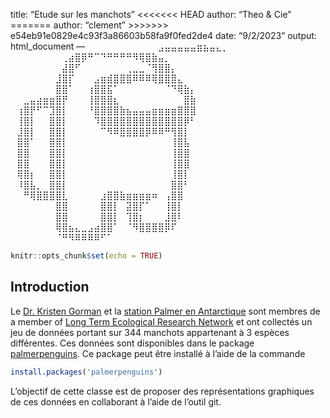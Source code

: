 title: "Etude sur les manchots"
<<<<<<< HEAD
author: "Theo & Cie"
=======
author: "clement"
>>>>>>> e54eb91e0829e4c93f3a86603b58fa9f0fed2de4
date: "9/2/2023"
output: html_document 
---
⠀⠀⠀⠀⠀⠀⠀⠀⠀⠀⠀⣠⣤⣤⣤⣤⣤⣶⣦⣤⣄⡀⠀⠀⠀⠀⠀⠀⠀⠀
⠀⠀⠀⠀⠀⠀⠀⠀⢀⣴⣿⡿⠛⠉⠙⠛⠛⠛⠛⠻⢿⣿⣷⣤⡀⠀⠀⠀⠀⠀
⠀⠀⠀⠀⠀⠀⠀⠀⣼⣿⠋⠀⠀⠀⠀⠀⠀⠀⢀⣀⣀⠈⢻⣿⣿⡄⠀⠀⠀⠀
⠀⠀⠀⠀⠀⠀⠀⣸⣿⡏⠀⠀⠀⣠⣶⣾⣿⣿⣿⠿⠿⠿⢿⣿⣿⣿⣄⠀⠀⠀
⠀⠀⠀⠀⠀⠀⠀⣿⣿⠁⠀⠀⢰⣿⣿⣯⠁⠀⠀⠀⠀⠀⠀⠀⠈⠙⢿⣷⡄⠀
⠀⠀⣀⣤⣴⣶⣶⣿⡟⠀⠀⠀⢸⣿⣿⣿⣆⠀⠀⠀⠀⠀⠀⠀⠀⠀⠀⣿⣷⠀
⠀⢰⣿⡟⠋⠉⣹⣿⡇⠀⠀⠀⠘⣿⣿⣿⣿⣷⣦⣤⣤⣤⣶⣶⣶⣶⣿⣿⣿⠀
⠀⢸⣿⡇⠀⠀⣿⣿⡇⠀⠀⠀⠀⠹⣿⣿⣿⣿⣿⣿⣿⣿⣿⣿⣿⣿⣿⡿⠃⠀
⠀⣸⣿⡇⠀⠀⣿⣿⡇⠀⠀⠀⠀⠀⠉⠻⠿⣿⣿⣿⣿⡿⠿⠿⠛⢻⣿⡇⠀⠀
⠀⣿⣿⠁⠀⠀⣿⣿⡇⠀⠀⠀⠀⠀⠀⠀⠀⠀⠀⠀⠀⠀⠀⠀⠀⢸⣿⣧⠀⠀
⠀⣿⣿⠀⠀⠀⣿⣿⡇⠀⠀⠀⠀⠀⠀⠀⠀⠀⠀⠀⠀⠀⠀⠀⠀⢸⣿⣿⠀⠀
⠀⣿⣿⠀⠀⠀⣿⣿⡇⠀⠀⠀⠀⠀⠀⠀⠀⠀⠀⠀⠀⠀⠀⠀⠀⢸⣿⣿⠀⠀
⠀⢿⣿⡆⠀⠀⣿⣿⡇⠀⠀⠀⠀⠀⠀⠀⠀⠀⠀⠀⠀⠀⠀⠀⠀⢸⣿⡇⠀⠀
⠀⠸⣿⣧⡀⠀⣿⣿⡇⠀⠀⠀⠀⠀⠀⠀⠀⠀⠀⠀⠀⠀⠀⠀⠀⣿⣿⠃⠀⠀
⠀⠀⠛⢿⣿⣿⣿⣿⣇⠀⠀⠀⠀⠀⣰⣿⣿⣷⣶⣶⣶⣶⠶⠀⢠⣿⣿⠀⠀⠀
⠀⠀⠀⠀⠀⠀⠀⣿⣿⠀⠀⠀⠀⠀⣿⣿⡇⠀⣽⣿⡏⠁⠀⠀⢸⣿⡇⠀⠀⠀
⠀⠀⠀⠀⠀⠀⠀⣿⣿⠀⠀⠀⠀⠀⣿⣿⡇⠀⢹⣿⡆⠀⠀⠀⣸⣿⠇⠀⠀⠀
⠀⠀⠀⠀⠀⠀⠀⢿⣿⣦⣄⣀⣠⣴⣿⣿⠁⠀⠈⠻⣿⣿⣿⣿⡿⠏⠀⠀⠀⠀
⠀⠀⠀⠀⠀⠀⠀⠈⠛⠻⠿⠿⠿⠿⠋⠁⠀⠀⠀⠀⠀⠀⠀⠀⠀⠀⠀⠀⠀⠀
```r
knitr::opts_chunk$set(echo = TRUE)
```

## Introduction 


Le  [Dr. Kristen Gorman](https://www.uaf.edu/cfos/people/faculty/detail/kristen-gorman.php) et la [station Palmer en Antarctique](https://pal.lternet.edu/) sont membres  de a member of [ Long Term Ecological Research Network](https://lternet.edu/) et ont collectés un jeu de données portant sur 344 manchots appartenant à 3 espèces différentes. Ces données sont disponibles dans le package [palmerpenguins](https://allisonhorst.github.io/palmerpenguins/). Ce package peut être installé à l'aide de la commande

```r
install.packages('palmerpenguins')
```

L'objectif de cette classe est de proposer des représentations graphiques de ces données en collaborant à l'aide de l'outil git.
